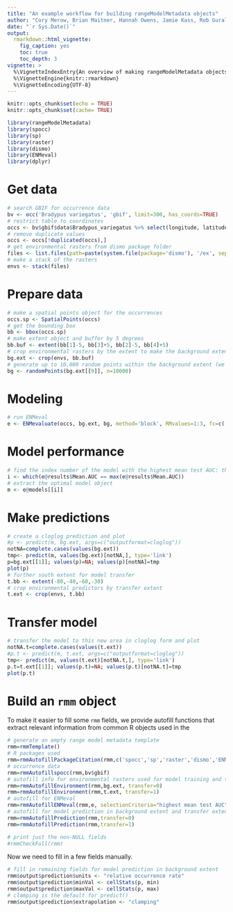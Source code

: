 ```yaml
---
title: "An example workflow for building rangeModelMetadata objects"
author: "Cory Merow, Brian Maitner, Hannah Owens, Jamie Kass, Rob Guralnick"
date: "`r Sys.Date()`"
output: 
  rmarkdown::html_vignette:
    fig_caption: yes
    toc: true
    toc_depth: 3
vignette: >
  %\VignetteIndexEntry{An overview of making rangeModelMetadata objects}
  %\VignetteEngine{knitr::rmarkdown}
  %\VignetteEncoding{UTF-8}
---
```


```r
knitr::opts_chunk$set(echo = TRUE)
knitr::opts_chunk$set(cache= TRUE)

```

```r
library(rangeModelMetadata)
library(spocc)
library(sp)
library(raster)
library(dismo)
library(ENMeval)
library(dplyr)
```

# Get data
```r
# search GBIF for occurrence data
bv <- occ('Bradypus variegatus', 'gbif', limit=300, has_coords=TRUE)
# restrict table to coordinates
occs <- bv$gbif$data$Bradypus_variegatus %>% select(longitude, latitude)
# remove duplicate values
occs <- occs[!duplicated(occs),]
# get environmental rasters from dismo package folder
files <- list.files(path=paste(system.file(package='dismo'), '/ex', sep=''), pattern='grd', full.names=TRUE)
# make a stack of the rasters
envs <- stack(files)
```

# Prepare data

```r
# make a spatial points object for the occurrences
occs.sp <- SpatialPoints(occs)
# get the bounding box
bb <- bbox(occs.sp)
# make extent object and buffer by 5 degrees
bb.buf <- extent(bb[1]-5, bb[3]+5, bb[2]-5, bb[4]+5)
# crop environmental rasters by the extent to make the background extent
bg.ext <- crop(envs, bb.buf)
# generate up to 10,000 random points within the background extent (we'll sample from the "biome" raster as it has more holes)
bg <- randomPoints(bg.ext[[9]], n=10000)
```

# Modeling

```r
# run ENMeval
e <- ENMevaluate(occs, bg.ext, bg, method='block', RMvalues=1:3, fc=c('L','LQ'), algorithm='maxnet')
```

# Model performance
```r
# find the index number of the model with the highest mean test AUC: this will be the optimal model
i <- which(e@results$Mean.AUC == max(e@results$Mean.AUC))
# extract the optimal model object
m <- e@models[[i]]
```

# Make predictions
```r
# create a cloglog prediction and plot
#p <- predict(m, bg.ext, args=c("outputformat=cloglog"))
notNA=complete.cases(values(bg.ext))
tmp<- predict(m, values(bg.ext)[notNA,], type='link')
p=bg.ext[[1]]; values(p)=NA; values(p)[notNA]=tmp
plot(p)
# further south extent for model transfer
t.bb <- extent(-80,-40,-60,-30)
# crop environmental predictors by transfer extent
t.ext <- crop(envs, t.bb)
```
# Transfer model
```r
# transfer the model to this new area in cloglog form and plot
notNA.t=complete.cases(values(t.ext))
#p.t <- predict(m, t.ext, args=c("outputformat=cloglog"))
tmp<- predict(m, values(t.ext)[notNA.t,], type='link')
p.t=t.ext[[1]]; values(p.t)=NA; values(p.t)[notNA.t]=tmp
plot(p.t)
```

# Build an `rmm` object
To make it easier to fill some `rmm` fields, we provide autofill functions that extract relevant information from common R objects used in the 

```r
# generate an empty range model metadata template
rmm=rmmTemplate() 
# R packages used
rmm=rmmAutofillPackageCitation(rmm,c('spocc','sp','raster','dismo','ENMeval'))
# occurrence data
rmm=rmmAutofillspocc(rmm,bv$gbif) 
# autofill info for environmental rasters used for model training and transfer
rmm=rmmAutofillEnvironment(rmm,bg.ext, transfer=0) 
rmm=rmmAutofillEnvironment(rmm,t.ext, transfer=1)
# autofill for ENMeval
rmm=rmmAutofillENMeval(rmm,e, selectionCriteria="highest mean test AUC", optimalModelIndex=i) 
# autofill for model prediction in background extent and transfer extent
rmm=rmmAutofillPrediction(rmm,transfer=0) 
rmm=rmmAutofillPrediction(rmm,transfer=1)

# print just the non-NULL fields  
#rmmCheckFull(rmm)
```  
<!-- sorry to toss this pretty piping but i think its easier for peopel to step through the code line by line -->
<!-- # rmm <- rmmTemplate() %>% -->
<!-- #   # autofill info for R packages used -->
<!-- #   rmmAutofillPackageCitation(c('spocc','sp','raster','dismo','ENMeval')) %>% -->
<!-- #   rmmAutofillspocc(bv$gbif) %>% -->
<!-- #   # autofill info for environmental rasters used for model training and transfer -->
<!-- #   rmmAutofillEnvironment(bg.ext, transfer=0) %>% -->
<!-- #   rmmAutofillEnvironment(t.ext, transfer=1) %>% -->
<!-- #   # autofill for ENMeval -->
<!-- #   rmmAutofillENMeval(e, selectionCriteria="highest mean test AUC", optimalModelIndex=i) %>% -->
<!-- #   # autofill for model prediction in background extent and transfer extent -->
<!-- #   rmmAutofillPrediction() %>% -->
<!-- #   rmmAutofillPrediction(transfer=1) -->

Now we need to fill in a few fields manually. 

```r
# fill in remaining fields for model prediction in background extent
rmm$output$prediction$units <- "relative occurrence rate"
rmm$output$prediction$minVal <- cellStats(p, min)
rmm$output$prediction$maxVal <- cellStats(p, max)
# clamping is the default for predict()
rmm$output$prediction$extrapolation <- "clamping"
```
